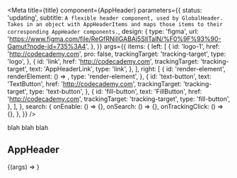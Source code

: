 
<Meta
  title={title}
  component={AppHeader}
  parameters={{
    status: 'updating',
    subtitle: `A flexible header component, used by GlobalHeader. Takes in an object with AppHeaderItems and maps those items to their corresponding AppHeader components.`,
    design: {
      type: 'figma',
      url:
        'https://www.figma.com/file/ReGfRNillGABAj5SlITalN/%F0%9F%93%90-Gamut?node-id=735%3A4',
    },
  }}
  args={{
    items: {
      left: [
        {
          id: 'logo-1',
          href: 'http://codecademy.com',
          pro: false,
          trackingTarget: 'tracking-target',
          type: 'logo',
        },
        {
          id: 'link',
          href: 'http://codecademy.com',
          trackingTarget: 'tracking-target',
          text: 'AppHeaderLink',
          type: 'link',
        },
      ],
      right: [
        {
          id: 'render-element',
          renderElement: () => <IconButton icon={FaviconIcon} />,
          type: 'render-element',
        },
        {
          id: 'text-button',
          text: 'TextButton',
          href: 'http://codecademy.com',
          trackingTarget: 'tracking-target',
          type: 'text-button',
        },
        {
          id: 'fill-button',
          text: 'FillButton',
          href: 'http://codecademy.com',
          trackingTarget: 'tracking-target',
          type: 'fill-button',
        },
      ],
    },
    search: {
      onEnable: () => {},
      onSearch: () => {},
      onTrackingClick: () => {},
    },
  }}
/>

blah blah blah

## AppHeader

<Canvas>
  <Story name="AppHeader">{(args) => <AppHeader {...args} />}</Story>
</Canvas>

<PropsTable story="AppHeader" />
